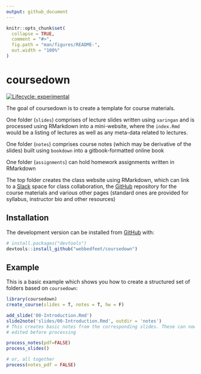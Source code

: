 ```yaml
---
output: github_document
---
```


<!-- README.md is generated from README.Rmd. Please edit that file -->

```r
knitr::opts_chunk$set(
  collapse = TRUE,
  comment = "#>",
  fig.path = "man/figures/README-",
  out.width = "100%"
)
```
# coursedown

<!-- badges: start -->
[![Lifecycle: experimental](https://img.shields.io/badge/lifecycle-experimental-orange.svg)](https://www.tidyverse.org/lifecycle/#experimental)
<!-- badges: end -->

The goal of coursedown is to create a template for course materials. 

One folder (`slides`) comprises of lecture slides written using `xaringan` and is processed
using RMarkdown into a mini-website, where the `index.Rmd` would be a listing
of lectures as well as any meta-data related to lectures.

One folder (`notes`) comprises course notes (which may be derivative of the slides) built
using `bookdown` into a gitbook-formatted online book

One folder (`assignments`) can hold homework assignments written in RMarkdown

The top folder creates the class website using RMarkdown, which can link to 
a [Slack](http://www.slack.com) space for class collaboration, the [GitHub](http://www.github.com) repository for the course materials and 
various other pages (standard ones are provided for syllabus, instructor bio and
other resources)

## Installation


The development version can be installed from [GitHub](https://github.com/) with:

``` r
# install.packages("devtools")
devtools::install_github("webbedfeet/coursedown")
```
## Example

This is a basic example which shows you how to create a structured set of folders
based on `coursedown`:

```r
library(coursedown)
create_course(slides = T, notes = T, hw = F)

add_slide('00-Introduction.Rmd')
slide2note('slides/00-Introduction.Rmd', outdir = 'notes')
# This creates basic notes from the corresponding slides. These can now be
# edited before processing

process_notes(pdf=FALSE)
process_slides()

# or, all together
process(notes_pdf = FALSE)
```

